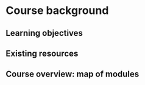 # Course background {#background}

## Learning objectives

## Existing resources

## Course overview: map of modules
